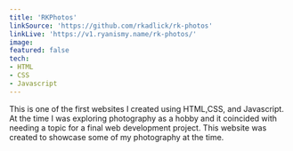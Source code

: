 ```yaml
---
title: 'RKPhotos'
linkSource: 'https://github.com/rkadlick/rk-photos'
linkLive: 'https://v1.ryanismy.name/rk-photos/'
image: 
featured: false
tech:
- HTML
- CSS
- Javascript
---
```

This is one of the first websites I created using HTML,CSS, and Javascript. At the time I was exploring photography as a hobby and it coincided with needing a topic for a final web development project. This website was created to showcase some of my photography at the time.
